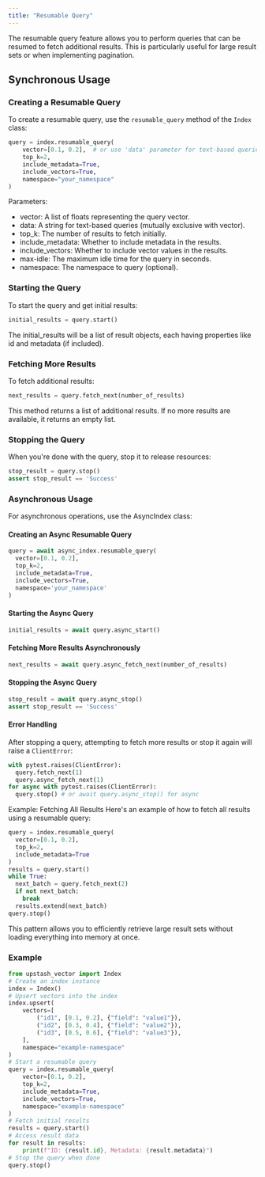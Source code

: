 ```yaml
---
title: "Resumable Query"
---
```

The resumable query feature allows you to perform queries that can be resumed to fetch additional results. This is particularly useful for large result sets or when implementing pagination.
## Synchronous Usage
### Creating a Resumable Query
To create a resumable query, use the `resumable_query` method of the `Index` class:
```python
query = index.resumable_query(
    vector=[0.1, 0.2],  # or use 'data' parameter for text-based queries
    top_k=2,
    include_metadata=True,
    include_vectors=True,
    namespace="your_namespace"
)
```
Parameters:
- vector: A list of floats representing the query vector.
- data: A string for text-based queries (mutually exclusive with vector).
- top_k: The number of results to fetch initially.
- include_metadata: Whether to include metadata in the results.
- include_vectors: Whether to include vector values in the results.
- max-idle: The maximum idle time for the query in seconds.
- namespace: The namespace to query (optional).
### Starting the Query
To start the query and get initial results:
```python
initial_results = query.start()
```
The initial_results will be a list of result objects, each having properties like
id and metadata (if included).
### Fetching More Results
To fetch additional results:
```python
next_results = query.fetch_next(number_of_results)
```
This method returns a list of additional results. If no more results are available,
it returns an empty list.
### Stopping the Query
When you're done with the query, stop it to release resources:
```python
stop_result = query.stop()
assert stop_result == 'Success'
```
### Asynchronous Usage
For asynchronous operations, use the AsyncIndex class:
#### Creating an Async Resumable Query
```python
query = await async_index.resumable_query(
  vector=[0.1, 0.2],
  top_k=2,
  include_metadata=True,
  include_vectors=True,
  namespace='your_namespace'
)
```
#### Starting the Async Query
```python
initial_results = await query.async_start()
```
#### Fetching More Results Asynchronously
```python
next_results = await query.async_fetch_next(number_of_results)
```
#### Stopping the Async Query
```python
stop_result = await query.async_stop()
assert stop_result == 'Success'
```
#### Error Handling
After stopping a query, attempting to fetch more results or stop it again will raise a `ClientError`:
```python
with pytest.raises(ClientError):
  query.fetch_next(1)
  query.async_fetch_next(1)
for async with pytest.raises(ClientError):
  query.stop() # or await query.async_stop() for async
```
Example: Fetching All Results Here's an example of how to fetch all results using
a resumable query:
```python
query = index.resumable_query(
  vector=[0.1, 0.2],
  top_k=2,
  include_metadata=True
)
results = query.start()
while True:
  next_batch = query.fetch_next(2)
  if not next_batch:
    break
  results.extend(next_batch)
query.stop()
```
This pattern allows you to efficiently retrieve large result sets without loading
everything into memory at once.
### Example
```python
from upstash_vector import Index
# Create an index instance
index = Index()
# Upsert vectors into the index
index.upsert(
    vectors=[
        ("id1", [0.1, 0.2], {"field": "value1"}),
        ("id2", [0.3, 0.4], {"field": "value2"}),
        ("id3", [0.5, 0.6], {"field": "value3"}),
    ],
    namespace="example-namespace"
)
# Start a resumable query
query = index.resumable_query(
    vector=[0.1, 0.2],
    top_k=2,
    include_metadata=True,
    include_vectors=True,
    namespace="example-namespace"
)
# Fetch initial results
results = query.start()
# Access result data
for result in results:
    print(f"ID: {result.id}, Metadata: {result.metadata}")
# Stop the query when done
query.stop()
```